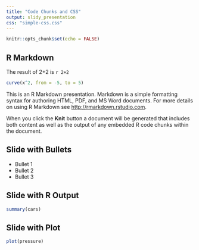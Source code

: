 ```yaml
---
title: "Code Chunks and CSS"
output: slidy_presentation
css: "simple-css.css"
---
```


```r
knitr::opts_chunk$set(echo = FALSE)
```

## R Markdown

The result of 2+2 is `r 2+2`

```r
curve(x^2, from = -5, to = 5)
```


This is an R Markdown presentation. Markdown is a simple formatting syntax for authoring HTML, PDF, and MS Word documents. For more details on using R Markdown see <http://rmarkdown.rstudio.com>.

When you click the **Knit** button a document will be generated that includes both content as well as the output of any embedded R code chunks within the document.

## Slide with Bullets

- Bullet 1
- Bullet 2
- Bullet 3

## Slide with R Output

```r
summary(cars)
```

## Slide with Plot

```r
plot(pressure)
```

